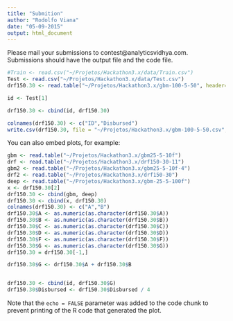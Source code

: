 ```yaml
---
title: "Submition"
author: "Rodolfo Viana"
date: "05-09-2015"
output: html_document
---
```


Please mail your submissions to contest@analyticsvidhya.com. Submissions should have the output file and the code file.

```r

#Train <- read.csv("~/Projetos/Hackathon3.x/data/Train.csv")
Test <- read.csv("~/Projetos/Hackathon3.x/data/Test.csv")
drf150.30 <- read.table("~/Projetos/Hackathon3.x/gbm-100-5-50", header=TRUE, quote="\"")

id <- Test[1]

drf150.30 <- cbind(id, drf150.30)

colnames(drf150.30) <- c("ID","Disbursed")
write.csv(drf150.30, file = "~/Projetos/Hackathon3.x/gbm-100-5-50.csv", row.names = FALSE)

```

You can also embed plots, for example:

```r
gbm <- read.table("~/Projetos/Hackathon3.x/gbm25-5-10f")
drf <- read.table("~/Projetos/Hackathon3.x/drf150-30-11")
gbm2 <- read.table("~/Projetos/Hackathon3.x/gbm25-5-10f-4")
drf2 <- read.table("~/Projetos/Hackathon3.x/drf150-30")
deep <- read.table("~/Projetos/Hackathon3.x/gbm-25-5-100f")
x <- drf150.30[2]
drf150.30 <- cbind(gbm, deep)
drf150.30 <- cbind(x, drf150.30)
colnames(drf150.30) <- c("A","B")
drf150.30$A <- as.numeric(as.character(drf150.30$A))
drf150.30$B <- as.numeric(as.character(drf150.30$B))
drf150.30$C <- as.numeric(as.character(drf150.30$C))
drf150.30$D <- as.numeric(as.character(drf150.30$D))
drf150.30$F <- as.numeric(as.character(drf150.30$F))
drf150.30$G <- as.numeric(as.character(drf150.30$G))
drf150.30 = drf150.30[-1,]

drf150.30$G <- drf150.30$A + drf150.30$B


drf150.30 <- cbind(id, drf150.30$G)
drf150.30$Disbursed <- drf150.30$Disbursed / 4

```

Note that the `echo = FALSE` parameter was added to the code chunk to prevent printing of the R code that generated the plot.
